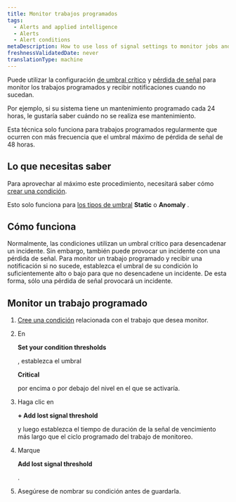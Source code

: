 ```yaml
---
title: Monitor trabajos programados
tags:
  - Alerts and applied intelligence
  - Alerts
  - Alert conditions
metaDescription: How to use loss of signal settings to monitor jobs and be alerted when they don't happen.
freshnessValidatedDate: never
translationType: machine
---
```


Puede utilizar la configuración [de umbral crítico](/docs/alerts-applied-intelligence/new-relic-alerts/advanced-alerts/advanced-techniques/set-thresholds-alert-condition) y [pérdida de señal](/docs/alerts-applied-intelligence/new-relic-alerts/alert-conditions/create-nrql-alert-conditions#signal-loss) para monitor los trabajos programados y recibir notificaciones cuando no sucedan.

Por ejemplo, si su sistema tiene un mantenimiento programado cada 24 horas, le gustaría saber cuándo no se realiza ese mantenimiento.

Esta técnica solo funciona para trabajos programados regularmente que ocurren con más frecuencia que el umbral máximo de pérdida de señal de 48 horas.

## Lo que necesitas saber

Para aprovechar al máximo este procedimiento, necesitará saber cómo [crear una condición](/docs/alerts-applied-intelligence/new-relic-alerts/alert-conditions/create-alert-conditions).

Esto solo funciona para [los tipos de umbral](/docs/alerts-applied-intelligence/new-relic-alerts/alert-conditions/create-nrql-alert-conditions#threshold-types) <DoNotTranslate>**Static**</DoNotTranslate> o <DoNotTranslate>**Anomaly**</DoNotTranslate> .

## Cómo funciona

Normalmente, las condiciones utilizan un umbral crítico para desencadenar un incidente. Sin embargo, también puede provocar un incidente con una pérdida de señal. Para monitor un trabajo programado y recibir una notificación si no sucede, establezca el umbral de su condición lo suficientemente alto o bajo para que no desencadene un incidente. De esta forma, sólo una pérdida de señal provocará un incidente.

## Monitor un trabajo programado

1. [Cree una condición](/docs/alerts-applied-intelligence/new-relic-alerts/alert-conditions/create-alert-conditions) relacionada con el trabajo que desea monitor.

2. En

   <DoNotTranslate>**Set your condition thresholds**</DoNotTranslate>

   , establezca el umbral

   <DoNotTranslate>**Critical**</DoNotTranslate>

   por encima o por debajo del nivel en el que se activaría.

3. Haga clic en

   <DoNotTranslate>**+ Add lost signal threshold**</DoNotTranslate>

   y luego establezca el tiempo de duración de la señal de vencimiento más largo que el ciclo programado del trabajo de monitoreo.

4. Marque

   <DoNotTranslate>**Add lost signal threshold**</DoNotTranslate>

   .

5. Asegúrese de nombrar su condición antes de guardarla.